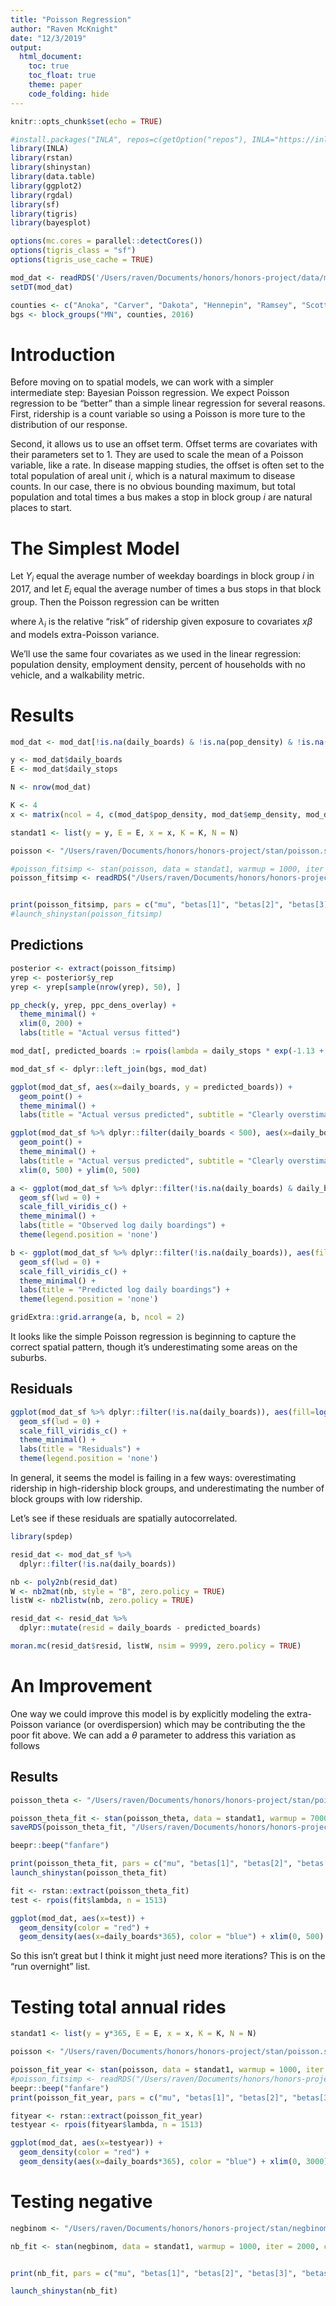 ```yaml
---
title: "Poisson Regression"
author: "Raven McKnight"
date: "12/3/2019"
output: 
  html_document: 
    toc: true
    toc_float: true
    theme: paper
    code_folding: hide
---
```


```r
knitr::opts_chunk$set(echo = TRUE)

#install.packages("INLA", repos=c(getOption("repos"), INLA="https://inla.r-inla-download.org/R/stable"), dep=TRUE)
library(INLA)
library(rstan)
library(shinystan)
library(data.table)
library(ggplot2)
library(rgdal)
library(sf)
library(tigris)
library(bayesplot)

options(mc.cores = parallel::detectCores())
options(tigris_class = "sf")
options(tigris_use_cache = TRUE)

mod_dat <- readRDS('/Users/raven/Documents/honors/honors-project/data/modeling-dat/p_dat_scaled.RDS')
setDT(mod_dat)

counties <- c("Anoka", "Carver", "Dakota", "Hennepin", "Ramsey", "Scott", "Washington")
bgs <- block_groups("MN", counties, 2016)
```

# Introduction

Before moving on to spatial models, we can work with a simpler intermediate step: Bayesian Poisson regression. We expect Poisson regression to be "better" than a simple linear regression for several reasons. First, ridership is a count variable so using a Poisson is more ture to the distribution of our response.

Second, it allows us to use an offset term. Offset terms are covariates with their parameters set to 1. They are used to scale the mean of a Poisson variable, like a rate. In disease mapping studies, the offset is often set to the total population of areal unit $i$, which is a natural maximum to disease counts. In our case, there is no obvious bounding maximum, but total population and total times a bus makes a stop in block group $i$ are natural places to start. 

# The Simplest Model

Let $Y_i$ equal the average number of weekday boardings in block group $i$ in 2017, and let $E_i$ equal the average number of times a bus stops in that block group. Then the Poisson regression can be written

\begin{align}
Y_i & \sim \text{Poisson}(E_i\lambda_i) \\
\eta_i = log(\lambda_i) &= \mu + \sum_{n=1}^{4}x_n\beta\\
\theta & \sim N(0, 1)
\end{align}

where $\lambda_i$ is the relative "risk" of ridership given exposure to covariates $x\beta$ and \theta models extra-Poisson variance. 

We'll use the same four covariates as we used in the linear regression: population density, employment density, percent of households with no vehicle, and a walkability metric. 

# Results

```r
mod_dat <- mod_dat[!is.na(daily_boards) & !is.na(pop_density) & !is.na(emp_density) & !is.na(perc_no_veh) & !is.na(walkability) & !is.na(daily_stops)]

y <- mod_dat$daily_boards
E <- mod_dat$daily_stops

N <- nrow(mod_dat)

K <- 4
x <- matrix(ncol = 4, c(mod_dat$pop_density, mod_dat$emp_density, mod_dat$perc_no_veh, mod_dat$walkability))

standat1 <- list(y = y, E = E, x = x, K = K, N = N)

poisson <- "/Users/raven/Documents/honors/honors-project/stan/poisson.stan"

#poisson_fitsimp <- stan(poisson, data = standat1, warmup = 1000, iter = 2000)
poisson_fitsimp <- readRDS("/Users/raven/Documents/honors/honors-project/fits/poisson_fitsimp.RDS")


print(poisson_fitsimp, pars = c("mu", "betas[1]", "betas[2]", "betas[3]", "betas[4]"), probs=c(0.025, 0.5, 0.975))
#launch_shinystan(poisson_fitsimp)
```



## Predictions
```r
posterior <- extract(poisson_fitsimp)
yrep <- posterior$y_rep
yrep <- yrep[sample(nrow(yrep), 50), ]

pp_check(y, yrep, ppc_dens_overlay) + 
  theme_minimal() +
  xlim(0, 200) +
  labs(title = "Actual versus fitted")
```


```r
mod_dat[, predicted_boards := rpois(lambda = daily_stops * exp(-1.13 + 0.06*pop_density + 0.04*emp_density + 0.16*perc_no_veh), n = nrow(mod_dat))]

mod_dat_sf <- dplyr::left_join(bgs, mod_dat)

ggplot(mod_dat_sf, aes(x=daily_boards, y = predicted_boards)) +
  geom_point() +
  theme_minimal() +
  labs(title = "Actual versus predicted", subtitle = "Clearly overstimating outliers") 

ggplot(mod_dat_sf %>% dplyr::filter(daily_boards < 500), aes(x=daily_boards, y = predicted_boards)) +
  geom_point() +
  theme_minimal() +
  labs(title = "Actual versus predicted", subtitle = "Clearly overstimating outliers") +
  xlim(0, 500) + ylim(0, 500)
```

```r
a <- ggplot(mod_dat_sf %>% dplyr::filter(!is.na(daily_boards) & daily_boards != 0), aes(fill=log(daily_boards))) + 
  geom_sf(lwd = 0) +
  scale_fill_viridis_c() + 
  theme_minimal() +
  labs(title = "Observed log daily boardings") +
  theme(legend.position = 'none')

b <- ggplot(mod_dat_sf %>% dplyr::filter(!is.na(daily_boards)), aes(fill=log(predicted_boards))) + 
  geom_sf(lwd = 0) +
  scale_fill_viridis_c() + 
  theme_minimal() +
  labs(title = "Predicted log daily boardings") +
  theme(legend.position = 'none')

gridExtra::grid.arrange(a, b, ncol = 2)
```

It looks like the simple Poisson regression is beginning to capture the correct spatial pattern, though it's underestimating some areas on the suburbs. 

## Residuals

```r
ggplot(mod_dat_sf %>% dplyr::filter(!is.na(daily_boards)), aes(fill=log(daily_boards) - log(predicted_boards))) + 
  geom_sf(lwd = 0) +
  scale_fill_viridis_c() + 
  theme_minimal() +
  labs(title = "Residuals") +
  theme(legend.position = 'none')
```

In general, it seems the model is failing in a few ways: overestimating ridership in high-ridership block groups, and underestimating the number of block groups with low ridership. 

Let's see if these residuals are spatially autocorrelated. 

```r
library(spdep)

resid_dat <- mod_dat_sf %>% 
  dplyr::filter(!is.na(daily_boards))

nb <- poly2nb(resid_dat)
W <- nb2mat(nb, style = "B", zero.policy = TRUE)
listW <- nb2listw(nb, zero.policy = TRUE)

resid_dat <- resid_dat %>%
  dplyr::mutate(resid = daily_boards - predicted_boards)

moran.mc(resid_dat$resid, listW, nsim = 9999, zero.policy = TRUE)
```

# An Improvement

One way we could improve this model is by explicitly modeling the extra-Poisson variance (or overdispersion) which may be contributing the the poor fit above. We can add a $\theta$ parameter to address this variation as follows

\begin{align}
Y_i & \sim \text{Poisson}(E_i\lambda_i) \\
\eta_i = log(\lambda_i) &= \mu + \sum_{n=1}^{4}x_n\beta + \theta \\
\theta & \sim N(0, 1)
\end{align}

## Results

```r
poisson_theta <- "/Users/raven/Documents/honors/honors-project/stan/poisson_theta.stan"

poisson_theta_fit <- stan(poisson_theta, data = standat1, warmup = 7000, iter = 8000)
saveRDS(poisson_theta_fit, "/Users/raven/Documents/honors/honors-project/stan/poisson_theta_test.stan")

beepr::beep("fanfare")

print(poisson_theta_fit, pars = c("mu", "betas[1]", "betas[2]", "betas[3]", "betas[4]", "theta[5]", "eta[5]", "lambda[5]"), probs=c(0.025, 0.5, 0.975))
launch_shinystan(poisson_theta_fit)
```

```r
fit <- rstan::extract(poisson_theta_fit)
test <- rpois(fit$lambda, n = 1513) 

ggplot(mod_dat, aes(x=test)) +
  geom_density(color = "red") +
  geom_density(aes(x=daily_boards*365), color = "blue") + xlim(0, 500)
```

So this isn't great but I think it might just need more iterations? This is on the "run overnight" list. 

# Testing total annual rides

```r
standat1 <- list(y = y*365, E = E, x = x, K = K, N = N)

poisson <- "/Users/raven/Documents/honors/honors-project/stan/poisson.stan"

poisson_fit_year <- stan(poisson, data = standat1, warmup = 1000, iter = 2000)
#poisson_fitsimp <- readRDS("/Users/raven/Documents/honors/honors-project/fits/poisson_fitsimp.RDS")
beepr::beep("fanfare")
print(poisson_fit_year, pars = c("mu", "betas[1]", "betas[2]", "betas[3]", "betas[4]"), probs=c(0.025, 0.5, 0.975))
```

```r
fityear <- rstan::extract(poisson_fit_year)
testyear <- rpois(fityear$lambda, n = 1513) 

ggplot(mod_dat, aes(x=testyear)) +
  geom_density(color = "red") +
  geom_density(aes(x=daily_boards*365), color = "blue") + xlim(0, 3000)
```

# Testing negative 

```r
negbinom <- "/Users/raven/Documents/honors/honors-project/stan/negbinom.stan"

nb_fit <- stan(negbinom, data = standat1, warmup = 1000, iter = 2000, control = list(adapt_delta = 0.99))


print(nb_fit, pars = c("mu", "betas[1]", "betas[2]", "betas[3]", "betas[4]", "eta[5]", "lambda[5]", "scale"), probs=c(0.025, 0.5, 0.975))

launch_shinystan(nb_fit)
```

